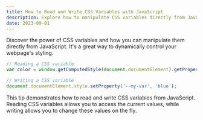 ```yaml
---
title: How to Read and Write CSS Variables with JavaScript
description: Explore how to manipulate CSS variables directly from JavaScript, offering dynamic control over your webpage's styling.
date: 2023-09-01
---
```


Discover the power of CSS variables and how you can manipulate them directly from JavaScript. It's a great way to dynamically control your webpage's styling.

```javascript
// Reading a CSS variable
var color = window.getComputedStyle(document.documentElement).getPropertyValue('--my-var');

// Writing a CSS variable
document.documentElement.style.setProperty('--my-var', 'blue');
```

This tip demonstrates how to read and write CSS variables from JavaScript. Reading CSS variables allows you to access the current values, while writing allows you to change these values on the fly.